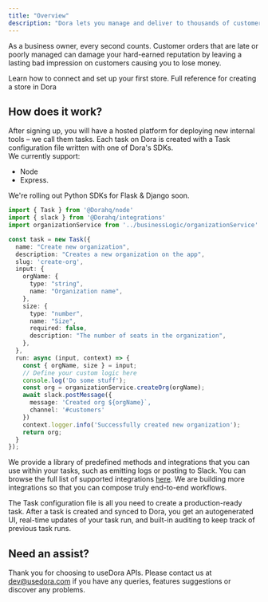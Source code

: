 ```yaml
---
title: "Overview"
description: "Dora lets you manage and deliver to thousands of customers with a click."
---
```


As a business owner, every second counts. Customer orders that are late or poorly managed can damage your hard-earned reputation by leaving a lasting bad impression on customers causing you to lose money. 

<CardGroup>
<Card
  title="Getting Started"
  icon="circle-play"
  href="/introduction/getting-started"
>
 Learn how to connect and set up your first store.
</Card>

<Card title="Creating a Store" icon="square-terminal" href="/api-reference/stores/create-store">
  Full reference for creating a store in Dora
</Card>

</CardGroup>


## How does it work?

After signing up, you will have a hosted platform for deploying new internal tools – we call them tasks.
Each task on Dora is created with a Task configuration file written with one of Dora's SDKs.  
We currently support:
- Node
- Express.

We're rolling out Python SDKs for Flask & Django soon.

```typescript
import { Task } from '@Dorahq/node'
import { slack } from '@Dorahq/integrations'
import organizationService from '../businessLogic/organizationService'

const task = new Task({
  name: "Create new organization",
  description: "Creates a new organization on the app",
  slug: 'create-org',
  input: {
    orgName: {
      type: "string",
      name: "Organization name",
    },
    size: {
      type: "number",
      name: "Size",
      required: false,
      description: "The number of seats in the organization",
    },
  },
  run: async (input, context) => {
    const { orgName, size } = input;
    // Define your custom logic here
    console.log('Do some stuff');
    const org = organizationService.createOrg(orgName);
    await slack.postMessage({
      message: 'Created org ${orgName}`,
      channel: '#customers'
    })
    context.logger.info('Successfully created new organization');
    return org;
  }
});
```

We provide a library of predefined methods and integrations that you can use within your tasks, 
such as emitting logs or posting to Slack.
You can browse the full list of supported integrations [here](/nodesdk/integrations).
We are building more integrations so that you can compose truly end-to-end workflows.

The Task configuration file is all you need to create a production-ready task.
After a task is created and synced to Dora, you get an autogenerated UI,
real-time updates of your task run, and built-in auditing to keep track of previous task runs.

## Need an assist?

Thank you for choosing to useDora APIs.
Please contact us at [dev@usedora.com](dev@usedora.com) if you have any queries, features suggestions or discover any problems.